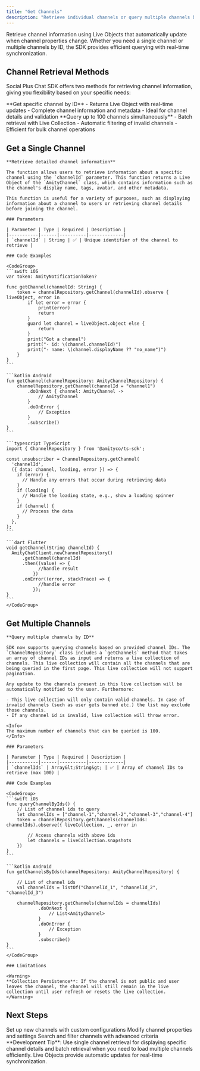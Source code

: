 ```yaml
---
title: "Get Channels"
description: "Retrieve individual channels or query multiple channels by ID with real-time updates and live object support"
---
```


Retrieve channel information using Live Objects that automatically update when channel properties change. Whether you need a single channel or multiple channels by ID, the SDK provides efficient querying with real-time synchronization.

## Channel Retrieval Methods

Social Plus Chat SDK offers two methods for retrieving channel information, giving you flexibility based on your specific needs:

<CardGroup cols={2}>
  <Card title="Single Channel Retrieval" icon="file">
    **Get specific channel by ID**
    - Returns Live Object with real-time updates
    - Complete channel information and metadata
    - Ideal for channel details and validation
  </Card>
  <Card title="Multiple Channel Query" icon="files">
    **Query up to 100 channels simultaneously**
    - Batch retrieval with Live Collection
    - Automatic filtering of invalid channels
    - Efficient for bulk channel operations
  </Card>
</CardGroup>

## Get a Single Channel

    **Retrieve detailed channel information**
    
    The function allows users to retrieve information about a specific channel using the `channelId` parameter. This function returns a Live Object of the `AmityChannel` class, which contains information such as the channel's display name, tags, avatar, and other metadata.

    This function is useful for a variety of purposes, such as displaying information about a channel to users or retrieving channel details before joining the channel.

    ### Parameters

    | Parameter | Type | Required | Description |
    |-----------|------|----------|-------------|
    | `channelId` | String | ✅ | Unique identifier of the channel to retrieve |

    ### Code Examples

    <CodeGroup>
    ```swift iOS
    var token: AmityNotificationToken?

    func getChannel(channelId: String) {
        token = channelRepository.getChannel(channelId).observe { liveObject, error in
            if let error = error {
                print(error)
                return
            }
            guard let channel = liveObject.object else {
                return
            }
            print("Got a channel")
            print("- id: \(channel.channelId)")
            print("- name: \(channel.displayName ?? "no_name")")
        }
    }
    ```

    ```kotlin Android
    fun getChannel(channelRepository: AmityChannelRepository) {
        channelRepository.getChannel(channelId = "channel1")
            .doOnNext { channel: AmityChannel ->
                // AmityChannel
            }
            .doOnError {
                // Exception
            }
            .subscribe()
    }
    ```

    ```typescript TypeScript
    import { ChannelRepository } from '@amityco/ts-sdk';

    const unsubscriber = ChannelRepository.getChannel(
      'channelId',
      ({ data: channel, loading, error }) => {
        if (error) {
          // Handle any errors that occur during retrieving data
        }
        if (loading) {
          // Handle the loading state, e.g., show a loading spinner
        }
        if (channel) {
          // Process the data
        }
      },
    );
    ```

    ```dart Flutter
    void getChannel(String channelId) {
      AmityChatClient.newChannelRepository()
          .getChannel(channelId)
          .then((value) => {
                //handle result
              })
          .onError((error, stackTrace) => {
                //handle error
              });
    }
    ```
    </CodeGroup>

## Get Multiple Channels

    **Query multiple channels by ID**
    
    SDK now supports querying channels based on provided channel IDs. The `ChannelRepository` class includes a `getChannels` method that takes an array of channel IDs as input and returns a live collection of channels. This live collection will contain all the channels that are being queried in the first page. This live collection will not support pagination.

    Any update to the channels present in this live collection will be automatically notified to the user. Furthermore:

    - This live collection will only contain valid channels. In case of invalid channels (such as user gets banned etc.) the list may exclude those channels.
    - If any channel id is invalid, live collection will throw error.

    <Info>
    The maximum number of channels that can be queried is 100.
    </Info>

    ### Parameters

    | Parameter | Type | Required | Description |
    |-----------|------|----------|-------------|
    | `channelIds` | Array&lt;String&gt; | ✅ | Array of channel IDs to retrieve (max 100) |

    ### Code Examples

    <CodeGroup>
    ```swift iOS
    func queryChannelByIds() {
        // List of channel ids to query
        let channelIds = ["channel-1","channel-2","channel-3","channel-4"]
        token = channelRepository.getChannels(channelIds: channelIds).observe({ liveCollection, _, error in
            
            // Access channels with above ids
            let channels = liveCollection.snapshots
        })
    }
    ```

    ```kotlin Android
    fun getChannelsByIds(channelRepository: AmityChannelRepository) {
        
        // List of channel ids
        val channelIds = listOf("ChannelId_1", "channelId_2", "channelId_3")
        
        channelRepository.getChannels(channelIds = channelIds)
                .doOnNext {
                    // List<AmityChannel>
                }
                .doOnError {
                    // Exception
                }
                .subscribe()
    }
    ```
    </CodeGroup>

    ### Limitations

    <Warning>
    **Collection Persistence**: If the channel is not public and user leaves the channel, the channel will still remain in the live collection until user refresh or resets the live collection.
    </Warning>

## Next Steps

<CardGroup cols={3}>
  <Card title="Create Channels" href="create-channel" icon="plus">
    Set up new channels with custom configurations
  </Card>
  <Card title="Update Channels" href="update-channel" icon="pen">
    Modify channel properties and settings
  </Card>
  <Card title="Query Channels" href="query-channels" icon="magnifying-glass">
    Search and filter channels with advanced criteria
  </Card>
</CardGroup>

<Tip>
**Development Tip**: Use single channel retrieval for displaying specific channel details and batch retrieval when you need to load multiple channels efficiently. Live Objects provide automatic updates for real-time synchronization.
</Tip>
